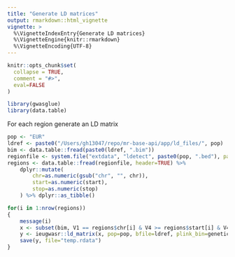 ```yaml
---
title: "Generate LD matrices"
output: rmarkdown::html_vignette
vignette: >
  %\VignetteIndexEntry{Generate LD matrices}
  %\VignetteEngine{knitr::rmarkdown}
  %\VignetteEncoding{UTF-8}
---
```


```r
knitr::opts_chunk$set(
  collapse = TRUE,
  comment = "#>",
  eval=FALSE
)
```


```r
library(gwasglue)
library(data.table)
```

For each region generate an LD matrix

```r
pop <- "EUR"
ldref <- paste0("/Users/gh13047/repo/mr-base-api/app/ld_files/", pop)
bim <- data.table::fread(paste0(ldref, ".bim"))
regionfile <- system.file("extdata", "ldetect", paste0(pop, ".bed"), package="gwasglue")
regions <- data.table::fread(regionfile, header=TRUE) %>%
	dplyr::mutate(
		chr=as.numeric(gsub("chr", "", chr)),
		start=as.numeric(start),
		stop=as.numeric(stop)
	) %>% dplyr::as_tibble()

for(i in 1:nrow(regions))
{
	message(i)
	x <- subset(bim, V1 == regions$chr[i] & V4 >= regions$start[i] & V4 <= regions$stop[i])$V2
	y <- ieugwasr::ld_matrix(x, pop=pop, bfile=ldref, plink_bin=genetics.binaRies::get_plink_binary(), with_alleles=FALSE)
	save(y, file="temp.rdata")
}
```



<!-- bin/emeraLD -i /mnt/storage/private/mrcieu/research/mr-eve/vcf-reference-datasets/1000g/ALL.chr6.phase3_shapeit2_mvncall_integrated_v5a.20130502.genotypes.vcf.gz --region 6:2458936-3573593 --out ~/mr-eve/temp.ld --no-phase -->

<!-- bin/emeraLD -i /mnt/storage/private/mrcieu/research/mr-eve/vcf-reference-datasets/1000g/1kg_v3_nomult.vcf.gz --region 1:30923-100923 --out ~/mr-eve/temp.ld --no-phase -->


<!-- bin/emeraLD -i /mnt/storage/private/mrcieu/research/mr-eve/vcf-reference-datasets/1000g/temp.vcf.gz --region 6:2458936-3573593 --out ~/mr-eve/temp.ld --no-phase -->



<!-- betas <- hyprcoloc::test.betas -->
<!-- ses <- hyprcoloc::test.ses -->
<!-- trait.cor <- hyprcoloc::test.corr -->
<!-- ld.matrix <- hyprcoloc::test.ld -->
<!-- traits <- paste0("T", 1:dim(betas)[2]) -->
<!-- rsid <- rownames(betas) -->
<!-- res <- hyprcoloc(betas, ses, trait.names=traits, snp.id=rsid) -->
<!-- res -->
